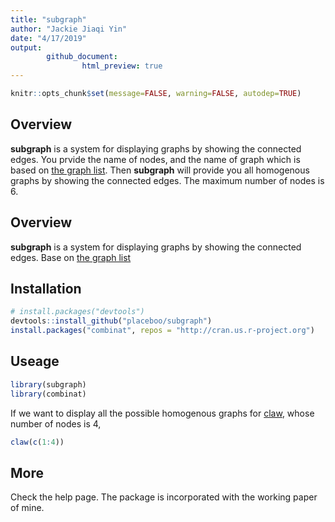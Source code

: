 ```yaml
---
title: "subgraph"
author: "Jackie Jiaqi Yin"
date: "4/17/2019"
output: 
        github_document:
                html_preview: true
---
```


```r
knitr::opts_chunk$set(message=FALSE, warning=FALSE, autodep=TRUE)
```
## Overview
**subgraph** is a system for displaying graphs by showing the connected edges. You prvide the name of nodes, and the name of graph which is based on [the graph list](http://graphclasses.org/smallgraphs.html). Then **subgraph** will provide you all homogenous graphs by showing the connected edges. The maximum number of nodes is 6.

## Overview
**subgraph** is a system for displaying graphs by showing the connected edges. Base on [the graph list](http://graphclasses.org/smallgraphs.html)


## Installation
```r
# install.packages("devtools")
devtools::install_github("placeboo/subgraph")
install.packages("combinat", repos = "http://cran.us.r-project.org")
```


## Useage

```r
library(subgraph)
library(combinat)
```
If we want to display all the possible homogenous graphs for [claw](http://graphclasses.org/images/g_claw.gif), whose number of nodes is 4,
```r
claw(c(1:4))
```

## More
Check the help page. The package is incorporated with the working paper of mine.
